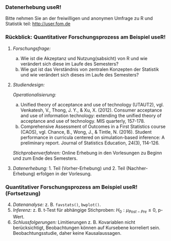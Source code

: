 ### Datenerhebung useR!

Bitte nehmen Sie an der freiwilligen und anonymen Umfrage zu R und Statistik teil: [http://user.fom.de](http://user.fom.de)


### Rückblick: Quantitativer Forschungsprozess am Beispiel useR! {.shrink}

1.  *Forschungsfrage:*
    a) Wie ist die Akzeptanz und Nutzung(sabsicht) von R und wie verändert sich diese im Laufe des Semesters?
    b) Wie gut ist das Verständnis von zentralen Konzepten der Statistik und wie verändert sich dieses im Laufe des Semesters?
2. *Studiendesign:*

    *Operationalisierung:*
      a) Unified theory of acceptance and use of technology (UTAUT2), vgl. Venkatesh, V., Thong, J. Y., & Xu, X. (2012). Consumer acceptance and use of information technology: extending the unified theory of acceptance and use of technology. MIS quarterly, 157-178.
      b) Comprehensive Assessment of Outcomes in a First Statistics course (CAOS), vgl. Chance, B., Wong, J., & Tintle, N. (2016). Student performance in curricula centered on simulation-based inference: A preliminary report. Journal of Statistics Education, 24(3), 114-126.
    
    *Stichprobenverfahren:* Online Erhebung in den Vorlesungen zu Beginn und zum Ende des Semesters.

3. *Datenerhebung:* 1. Teil (Vorher-Erhebung) und 2. Teil (Nachher-Erhebung) erfolgen in der Vorlesung.

### Quantitativer Forschungsprozess am Beispiel useR! (Fortsetzung) {.shrink}

4.  *Datenanalyse:* z. B. `favstats()`, `bwplot()`.
5.  *Inferenz:* z. B. t-Test für abhängige Stichproben: $H_0: \mu_{Post-Pre} \leq 0$, p-Wert.
6.  *Schlussfolgerungen:* Limitierungen z. B. Kovariablen nicht berücksichtigt, Beobachtungen können auf Kursebene korreliert sein. Beobachtungsstudie, daher keine Kausalaussagen.

